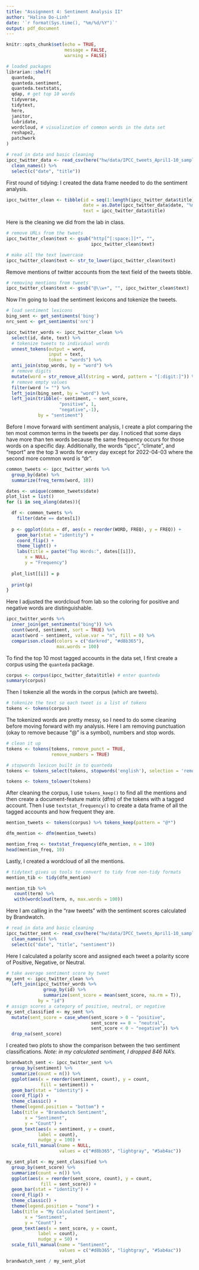 ```yaml
---
title: "Assignment 4: Sentiment Analysis II"
author: "Halina Do-Linh"
date: '`r format(Sys.time(), "%m/%d/%Y")`'
output: pdf_document
---
```


```r
knitr::opts_chunk$set(echo = TRUE,
                      message = FALSE,
                      warning = FALSE)

# loaded packages 
librarian::shelf(
  quanteda,
  quanteda.sentiment,
  quanteda.textstats,
  qdap, # get top 10 words
  tidyverse,
  tidytext,
  here,
  janitor,
  lubridate,
  wordcloud, # visualization of common words in the data set
  reshape2,
  patchwork
)

# read in data and basic cleaning
ipcc_twitter_data <- read_csv(here("hw/data/IPCC_tweets_April1-10_sample.csv")) %>% 
  clean_names() %>% 
  select(c("date", "title"))
```

First round of tidying: I created the data frame needed to do the sentiment analysis.  

```r
ipcc_twitter_clean <- tibble(id = seq(1:length(ipcc_twitter_data$title)),
                             date = as.Date(ipcc_twitter_data$date, "%m/%d/%y"),
                             text = ipcc_twitter_data$title)
```

Here is the cleaning we did from the lab in class.

```r
# remove URLs from the tweets
ipcc_twitter_clean$text <- gsub("http[^[:space:]]*", "",
                                ipcc_twitter_clean$text)

# make all the text lowercase 
ipcc_twitter_clean$text <- str_to_lower(ipcc_twitter_clean$text)
```

Remove mentions of twitter accounts from the text field of the tweets tibble.

```r
# removing mentions from tweets 
ipcc_twitter_clean$text <- gsub("@\\w+", "", ipcc_twitter_clean$text)
```

Now I'm going to load the sentiment lexicons and tokenize the tweets.

```r
# load sentiment lexicons
bing_sent <- get_sentiments('bing')
nrc_sent <- get_sentiments('nrc')

ipcc_twitter_words <- ipcc_twitter_clean %>%
  select(id, date, text) %>%
  # tokenize tweets to individual words
  unnest_tokens(output = word,
                input = text,
                token = "words") %>%
  anti_join(stop_words, by = "word") %>%
  # remove digits
  mutate(word = str_remove_all(string = word, pattern = "[:digit:]")) %>%
  # remove empty values
  filter(word != "") %>%
  left_join(bing_sent, by = "word") %>%
  left_join(tribble(~ sentiment, ~ sent_score,
                    "positive", 1,
                    "negative",-1),
            by = "sentiment")
```

Before I move forward with sentiment analysis, I create a plot comparing the ten most common terms in the tweets per day. I noticed that some days have more than ten words because the same frequency occurs for those words on a specific day. Additionally, the words "ipcc", "climate", and "report" are the top 3 words for every day except for 2022-04-03 where the second more common word is "dr".

```r
common_tweets <- ipcc_twitter_words %>% 
  group_by(date) %>% 
  summarize(freq_terms(word, 10))

dates <- unique(common_tweets$date)
plot_list = list()
for (i in seq_along(dates)){

  df <- common_tweets %>%
    filter(date == dates[i])
  
  p <- ggplot(data = df, aes(x = reorder(WORD, FREQ), y = FREQ)) +
    geom_bar(stat = "identity") +
    coord_flip() +
    theme_light() +
    labs(title = paste("Top Words:", dates[[i]]),
       x = NULL,
       y = "Frequency")
  
  plot_list[[i]] = p
  
  print(p)
}
```

\newpage

Here I adjusted the wordcloud from lab so the coloring for positive and negative words are distinguishable. 

```r
ipcc_twitter_words %>%
  inner_join(get_sentiments("bing")) %>%
  count(word, sentiment, sort = TRUE) %>%
  acast(word ~ sentiment, value.var = "n", fill = 0) %>%
  comparison.cloud(colors = c("darkred", "#d8b365"),
                   max.words = 100)
```

To find the top 10 most tagged accounts in the data set, I first create a corpus using the `quanteda` package.

```r
corpus <- corpus(ipcc_twitter_data$title) # enter quanteda
summary(corpus)
```

Then I tokenzie all the words in the corpus (which are tweets).

```r
# tokenize the text so each tweet is a list of tokens
tokens <- tokens(corpus)
```

The tokenized words are pretty messy, so I need to do some cleaning before moving forward with my analysis. Here I am removing punctuation (okay to remove because "@" is a symbol), numbers and stop words. 

```r
# clean it up
tokens <- tokens(tokens, remove_punct = TRUE,
                 remove_numbers = TRUE)

# stopwords lexicon built in to quanteda
tokens <- tokens_select(tokens, stopwords('english'), selection = 'remove') 

tokens <- tokens_tolower(tokens)
```

After cleaning the corpus, I use `tokens_keep()` to find all the mentions and then create a document-feature matrix (dfm) of the tokens with a tagged account. Then I use `textstat_frequency()` to create a data frame of all the tagged accounts and how frequent they are. 

```r
mention_tweets <- tokens(corpus) %>% tokens_keep(pattern = "@*")

dfm_mention <- dfm(mention_tweets)

mention_freq <- textstat_frequency(dfm_mention, n = 100)
head(mention_freq, 10)
```

Lastly, I created a wordcloud of all the mentions.

```r
# tidytext gives us tools to convert to tidy from non-tidy formats
mention_tib <- tidy(dfm_mention)

mention_tib %>%
   count(term) %>%
   with(wordcloud(term, n, max.words = 100))
```

Here I am calling in the "raw tweets" with the sentiment scores calculated by Brandwatch.

```r
# read in data and basic cleaning
ipcc_twitter_sent <- read_csv(here("hw/data/IPCC_tweets_April1-10_sample.csv")) %>%
  clean_names() %>%
  select(c("date", "title", "sentiment"))
```

Here I calculated a polarity score and assigned each tweet a polarity score of Positive, Negative, or Neutral.

```r
# take average sentiment score by tweet
my_sent <- ipcc_twitter_clean %>%
  left_join(ipcc_twitter_words %>%
              group_by(id) %>%
              summarize(sent_score = mean(sent_score, na.rm = T)),
            by = "id")
# assign scores a category of positive, neutral, or negative
my_sent_classified <- my_sent %>% 
  mutate(sent_score = case_when(sent_score > 0 ~ "positive",
                                sent_score == 0 ~ "neutral",
                                sent_score < 0 ~ "negative")) %>% 
  drop_na(sent_score)
```

I created two plots to show the comparison between the two sentiment classifications. *Note: in my calculated sentiment, I dropped 846 NA's.*

```r
brandwatch_sent <- ipcc_twitter_sent %>% 
  group_by(sentiment) %>% 
  summarize(count = n()) %>% 
  ggplot(aes(x = reorder(sentiment, count), y = count, 
             fill = sentiment)) +
  geom_bar(stat = "identity") +
  coord_flip() +
  theme_classic() +
  theme(legend.position = "bottom") +
  labs(title = "Brandwatch Sentiment",
       x = "Sentiment",
       y = "Count") +
  geom_text(aes(x = sentiment, y = count,
            label = count),
            nudge_y = 100) +
  scale_fill_manual(name = NULL, 
                    values = c("#d8b365", "lightgray", "#5ab4ac"))

my_sent_plot <- my_sent_classified %>% 
  group_by(sent_score) %>% 
  summarize(count = n()) %>% 
  ggplot(aes(x = reorder(sent_score, count), y = count,
             fill = sent_score)) +
  geom_bar(stat = "identity") +
  coord_flip() +
  theme_classic() +
  theme(legend.position = "none") +
  labs(title = "My Calculated Sentiment",
       x = "Sentiment",
       y = "Count") +
  geom_text(aes(x = sent_score, y = count,
            label = count),
            nudge_y = 50) +
  scale_fill_manual(name = "Sentiment", 
                    values = c("#d8b365", "lightgray", "#5ab4ac"))

brandwatch_sent / my_sent_plot
```



